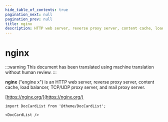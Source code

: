 ```yaml
---
hide_table_of_contents: true
pagination_next: null
pagination_prev: null
title: nginx
description: HTTP web server, reverse proxy server, content cache, load balancer, TCP/UDP proxy server, and mail proxy server.
---
```


# nginx

:::warning
This document has been translated using machine translation without human review.
:::

**nginx** ("engine x") is an HTTP web server, reverse proxy server, content cache, load balancer, TCP/UDP proxy server, and mail proxy server.

[https://nginx.org/](https://nginx.org/)

```mdx-code-block
import DocCardList from '@theme/DocCardList';

<DocCardList />
```
